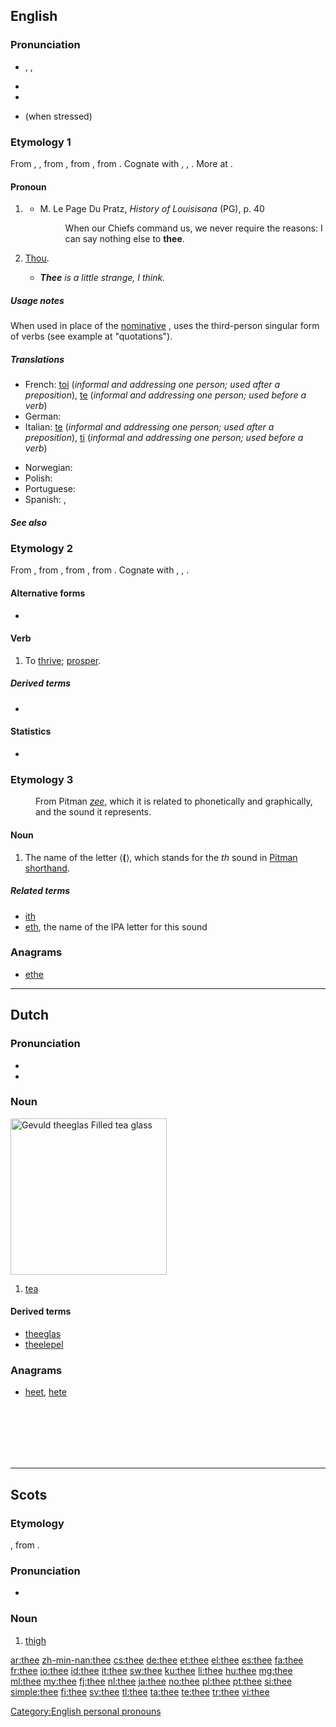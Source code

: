 ==English==
{{wikipedia}}

===Pronunciation===
* {{enPR|''th''ē}}, {{IPA|/ðiː/}}, {{X-SAMPA|/Di:/}}
* {{audio|en-us-thee.ogg|Audio (US)}}
* {{rhymes|iː}}
* {{homophones|the}} (when stressed)

===Etymology 1===
From {{etyl|enm}} {{term|thee|lang=enm}}, {{term|the|lang=enm}}, from {{etyl|ang}} {{term|þe|þē|thee|pos=originally dative, but later also accusative|lang=enm}}, from {{proto|Germanic|þiz|thee|lang=en}}, from {{proto|Indo-European|te-|second-person singular pronoun|lang=en}}. Cognate with {{etyl|nds|-}} {{term|di||thee|lang=nds}}, {{etyl|de|-}} {{term|dir||thee|pos=dative pron.|lang=de}}, {{etyl|is|-}} {{term|þér||thee|lang=is}}. More at {{l|en|thou}}.

====Pronoun====
{{en-pron|desc=second-person singular, objective case|nominative|thou|reflexive|theeself}}

# {{archaic|literary}} {{non-gloss definition|[[objective case|Objective case]] of '''''[[thou]]'''''.}}
#* M. Le Page Du Pratz, ''History of Louisisana'' (PG), p. 40
#*: When our Chiefs command us, we never require the reasons: I can say nothing else to '''thee'''.
# {{context|Quaker|regcat=Quaker}} {{context|Amish|regcat=Amish}} {{context|Pennsylvania Dutch|regcat=Pennsylvania Dutch}} [[thou|Thou]].
#* '''''Thee''' is a little strange, I think.''

=====Usage notes=====
When used in place of the [[nominative case|nominative]] {{term|thou}}, {{term|thee}} uses the third-person singular form of verbs (see example at "quotations").

=====Translations=====
{{trans-top|Objective case of 'thou'}}
<!-- Grammar details like the ones below belong in the foreign entries, not English translation tables. -->
* French: [[toi]] (''informal and addressing one person; used after a preposition''), [[te]] (''informal and addressing one person; used before a verb'')
* German: {{t+|de|dich}}
* Italian: [[te]] (''informal and addressing one person; used after a preposition''), [[ti]] (''informal and addressing one person; used before a verb'')
{{trans-mid}}
* Norwegian: {{t+|no|deg}}
* Polish: {{t|pl|cię}}
* Portuguese: {{t+|pt|tu}}
* Spanish: {{t+|es|te}}, {{t+|es|ti}}
{{trans-bottom}}
{{trans-see|thou}}

=====See also=====
{{English personal pronouns}}

===Etymology 2===
From {{etyl|enm}} {{term|theen||to increase, prosper, flourish|lang=enm}}, from {{etyl|ang}} {{term|þeon|þēon|to thrive, prosper, flourish, grow|lang=ang}}, from {{proto|Germanic|þinhanan|to thrive, succeed|lang=en}}, from {{proto|Indo-European|tenk-||tenkh-|to succeed, turn out well|lang=en}}. Cognate with {{etyl|nl|-}} {{term|gedijen||to flourish, thrive, prosper, succeed|lang=nl}}, {{etyl|de|-}} {{term|gedeihen||to thrive|lang=de}}, {{etyl|got|-}} {{term|||tr=gaþeihan|to increase, thrive|lang=got}}.

====Alternative forms====
* {{l|en|the}} {{qualifier|Scotland}}

====Verb====
{{en-verb|thees|theeing|theed}}

# {{intransitive|archaic|literary|UK|_|dialectal}} To [[thrive]]; [[prosper]].

=====Derived terms=====
* {{l|en|theedom}}

====Statistics====
* {{rank|case|fact|known|315|thee|hope|er|children}}

===Etymology 3===
: From Pitman ''[[zee]]'', which it is related to phonetically and graphically, and the sound it represents.

====Noun====
{{en-noun}}

# The name of the letter ⟨'''('''⟩, which stands for the ''th'' sound {{IPA|/ð/}} in [[Pitman shorthand]].

=====Related terms=====
* [[ith]]
* [[eth]], the name of the IPA letter for this sound

===Anagrams===
* [[ethe#English|ethe]]

[[Category:English personal pronouns]]

----

==Dutch==
{{wikipedia|lang=nl}}

===Pronunciation===
* {{rhymes|eː|lang=nl}}
* {{IPA|/teː/|lang=nl}}

===Noun===
[[Image:Kopje thee.jpg|thumb|250px|''Gevuld <b>thee</b>glas''<br>Filled <b>tea</b> glass]]
{{nl-noun|m|theeën|theetje}}

# [[tea]]

====Derived terms====
* [[theeglas]]
* [[theelepel]]

===Anagrams===
* [[heet]], [[hete]]
<br>
<br>
<br>
<br>
<br>

----

==Scots==

===Etymology===
{{etyl|ang|sco}} {{term|þeoh|þēoh}}, from {{proto|Germanic|þeuhan|lang=sco}}.

===Pronunciation===
* {{IPA|/θiː/|lang=sco}}

===Noun===
{{sco-noun}}

# [[thigh]]

[[ar:thee]]
[[zh-min-nan:thee]]
[[cs:thee]]
[[de:thee]]
[[et:thee]]
[[el:thee]]
[[es:thee]]
[[fa:thee]]
[[fr:thee]]
[[io:thee]]
[[id:thee]]
[[it:thee]]
[[sw:thee]]
[[ku:thee]]
[[li:thee]]
[[hu:thee]]
[[mg:thee]]
[[ml:thee]]
[[my:thee]]
[[fj:thee]]
[[nl:thee]]
[[ja:thee]]
[[no:thee]]
[[pl:thee]]
[[pt:thee]]
[[si:thee]]
[[simple:thee]]
[[fi:thee]]
[[sv:thee]]
[[tl:thee]]
[[ta:thee]]
[[te:thee]]
[[tr:thee]]
[[vi:thee]]